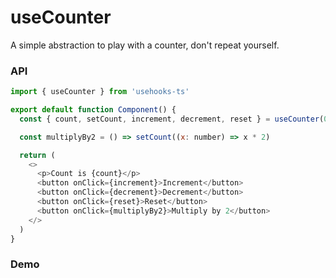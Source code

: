 
# useCounter
A simple abstraction to play with a counter, don't repeat yourself.

### API

```js filename="demo.js" copy
import { useCounter } from 'usehooks-ts'

export default function Component() {
  const { count, setCount, increment, decrement, reset } = useCounter(0)

  const multiplyBy2 = () => setCount((x: number) => x * 2)

  return (
    <>
      <p>Count is {count}</p>
      <button onClick={increment}>Increment</button>
      <button onClick={decrement}>Decrement</button>
      <button onClick={reset}>Reset</button>
      <button onClick={multiplyBy2}>Multiply by 2</button>
    </>
  )
}
```

### Demo

<StackBlitz
  name="react-ts-aybu7q"
  openFile="App.tsx"
  view="both"
/>
